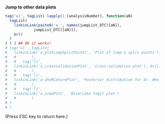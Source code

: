 **Jump to other data plots**




```r
tag('ul', tagList( lapply(1:(analysisNumber), function(aN)
  tagList(
    linkinLink(paste0('a_', names(jumpList_DTC)[aN]),
             jumpList_DTC[[aN]]),
    br()
  )
) ) ) ## OK it works!
# tag('ul', tagList(
#   linkinLink('a_plotLumpSplitPoints', 'Plot of lump & split points'), br(),
#   #       ),
#   #   tag('li', 
#   linkinLink('a_crossvalidationPlot', 'Cross-validation plot'), br(),
#   #       ),
#   #   tag('li', 
#   linkinLink('a_whoMixturePlot', 'Posterior distribution for Dr. Who'), br(),
#   #       ),
#   #   tag('li', 
#   linkinLink('a_viewPlot', 'Bivariate logit plot')
#   #       )
# )
# )
```

(Press ESC key to return here.)
